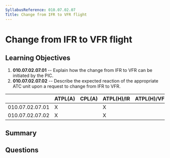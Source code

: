 ```yaml
---
SyllabusReference: 010.07.02.07
Title: Change from IFR to VFR flight
---
```


# Change from IFR to VFR flight

## Learning Objectives

1. **010.07.02.07.01** -- Explain how the change from IFR to VFR can be
   initiated by the PIC.
2. **010.07.02.07.02** -- Describe the expected reaction of the appropriate ATC
   unit upon a request to change from IFR to VFR.

|                 | ATPL(A) | CPL(A) | ATPL(H)/IR | ATPL(H)/VFR | CPL(H) | IR  | CBIR(A) |
| --------------- | ------- | ------ | ---------- | ----------- | ------ | --- | ------- |
| 010.07.02.07.01 | X       |        | X          |             |        | X   | X       |
| 010.07.02.07.02 | X       |        | X          |             |        | X   | X       |

## Summary

## Questions

